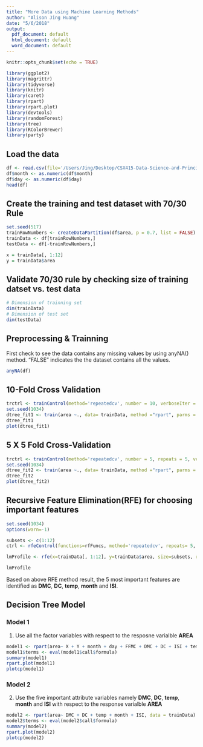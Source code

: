 ```yaml
---
title: "More Data using Machine Learning Methods"
author: "Alison Jing Huang"
date: "5/6/2018"
output:
  pdf_document: default
  html_document: default
  word_document: default
---
```


```r
knitr::opts_chunk$set(echo = TRUE)
```


```r
library(ggplot2)
library(magrittr)
library(tidyverse)
library(knitr)
library(caret)
library(rpart)
library(rpart.plot)
library(devtools)
library(randomForest)
library(tree)
library(RColorBrewer)
library(party)
```

## Load the data
```r
df <- read.csv(file='/Users/Jing/Desktop/CSX415-Data-Science-and-Principles/csx415-project/ForestFire/data/forestfires.csv')
df$month <- as.numeric(df$month)
df$day <- as.numeric(df$day)
head(df)
```

## Create the training and test dataset with 70/30 Rule
```r
set.seed(517)
trainRowNumbers <- createDataPartition(df$area, p = 0.7, list = FALSE)
trainData <- df[trainRowNumbers,]
testData <- df[-trainRowNumbers,]

x = trainData[, 1:12]
y = trainData$area

```

## Validate 70/30 rule by checking size of training datset vs. test data
```r
# Dimension of trainning set
dim(trainData)
# Dimension of test set
dim(testData)
```

## Preprocessing & Trainning
First check to see the data contains any missing values by using anyNA() method.
"FALSE" indicates the the dataset contains all the values.
```r
anyNA(df)
```

## 10-Fold Cross Validation 
```r
trctrl <- trainControl(method='repeatedcv', number = 10, verboseIter = TRUE)
set.seed(1034)
dtree_fit1 <- train(area ~., data= trainData, method ="rpart", parms = list(split = "information"), trControl = trctrl, tuneLength= 10)
dtree_fit1
plot(dtree_fit1)
```


## 5 X 5 Fold Cross-Validation
```r
trctrl <- trainControl(method='repeatedcv', number = 5, repeats = 5, verboseIter = TRUE)
set.seed(1034)
dtree_fit2 <- train(area ~., data= trainData, method ="rpart", parms = list(split = "information"), trControl = trctrl, tuneLength= 10)
dtree_fit2
plot(dtree_fit2)

```

## Recursive Feature Elimination(RFE) for choosing important features

```r
set.seed(1034)
options(warn=-1)

subsets <- c(1:12)
ctrl <- rfeControl(functions=rfFuncs, method='repeatedcv', repeats= 5, verbose = FALSE)

lmProfile <- rfe(x=trainData[, 1:12], y=trainData$area, size=subsets, rfeControl = ctrl)

lmProfile
```

Based on above RFE method result, the 5 most important features are identified as
**DMC**, **DC**, **temp**, **month** and **ISI**.


## Decision Tree Model

### Model 1
1. Use all the factor variables with respect to the resposne varialble **AREA**
```r
model1 <- rpart(area~ X + Y + month + day + FFMC + DMC + DC + ISI + temp + RH + wind + rain, data = trainData)
model1$terms <- eval(model1$call$formula)
summary(model1)
rpart.plot(model1)
plotcp(model1)
```

### Model 2
2. Use the five important attribute variables namely **DMC**, **DC**, **temp**, **month** and **ISI** with respect to the response varialble **AREA**
```r
model2 <- rpart(area~ DMC + DC + temp + month + ISI, data = trainData)
model2$terms <- eval(model2$call$formula)
summary(model2)
rpart.plot(model2)
plotcp(model2)
```


